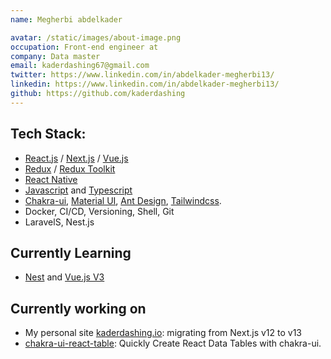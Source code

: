 ```yaml
---
name: Megherbi abdelkader

avatar: /static/images/about-image.png
occupation: Front-end engineer at
company: Data master
email: kaderdashing67@gmail.com
twitter: https://www.linkedin.com/in/abdelkader-megherbi13/
linkedin: https://www.linkedin.com/in/abdelkader-megherbi13/
github: https://github.com/kaderdashing
---
```


## Tech Stack:

- [React.js](https://react.dev) / [Next.js](https://nextjs.org/) / [Vue.js](https://vuejs.org/)
- [Redux](https://redux.js.org/) / [Redux Toolkit](https://redux-toolkit.js.org/)
- [React Native](https://reactnative.dev/)
- [Javascript](https://www.javascript.com/) and [Typescript](https://www.typescriptlang.org/)
- [Chakra-ui](https://chakra-ui.com/), [Material UI](https://mui.com/), [Ant Design](https://ant.design/), [Tailwindcss](https://tailwindcss.com/).
- Docker, CI/CD, Versioning, Shell, Git
- LaravelS, Nest.js

## Currently Learning

- [Nest](https://nestjs.com/) and [Vue.js V3](https://vuejs.org/)

## Currently working on

- My personal site [kaderdashing.io](/): migrating from Next.js v12 to v13
- [chakra-ui-react-table](https://github.com/dr1tch/chakra-ui-mantine-react-table): Quickly Create React Data Tables with chakra-ui.
